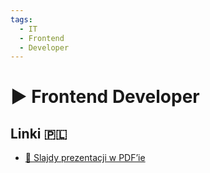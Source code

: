 ```yaml
---
tags:
  - IT
  - Frontend
  - Developer
---
```



# ▶️ Frontend Developer

<VimeoPlayer videoId="742611738" />

## Linki 🇵🇱

- [📄 Slajdy prezentacji w PDF’ie](/download/slidev/1-1-2-frontend-developer.pdf)
